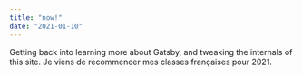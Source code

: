 ```yaml
---
title: "now!"
date: "2021-01-10"
---
```

Getting back into learning more about Gatsby, and tweaking the internals of this site. <span lang="fr">Je viens de recommencer mes classes françaises pour 2021.</span>